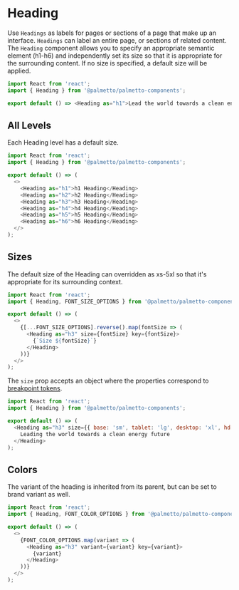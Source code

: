 
<Meta title="Components/Heading/Codesandbox" />

# Heading

Use `Headings` as labels for pages or sections of a page that make up an interface. `Headings` can label an entire page, or sections of related content.
The `Heading` component allows you to specify an appropriate semantic element (h1-h6) and independently set its size so that it is appropriate for the surrounding content.
If no size is specified, a default size will be applied.

```js codesandbox=palmetto-components
import React from 'react';
import { Heading } from '@palmetto/palmetto-components';

export default () => <Heading as="h1">Lead the world towards a clean energy future</Heading>;
```

## All Levels

Each Heading level has a default size.

```js codesandbox=palmetto-components
import React from 'react';
import { Heading } from '@palmetto/palmetto-components';

export default () => (
  <>
    <Heading as="h1">h1 Heading</Heading>
    <Heading as="h2">h2 Heading</Heading>
    <Heading as="h3">h3 Heading</Heading>
    <Heading as="h4">h4 Heading</Heading>
    <Heading as="h5">h5 Heading</Heading>
    <Heading as="h6">h6 Heading</Heading>
  </>
);
```

## Sizes

The default size of the Heading can overridden as xs-5xl so that it's appropriate for its surrounding context.

```js codesandbox=palmetto-components
import React from 'react';
import { Heading, FONT_SIZE_OPTIONS } from '@palmetto/palmetto-components';

export default () => (
  <>
    {[...FONT_SIZE_OPTIONS].reverse().map(fontSize => (
      <Heading as="h3" size={fontSize} key={fontSize}>
        {`Size ${fontSize}`}
      </Heading>
    ))}
  </>
);
```

The `size` prop accepts an object where the properties correspond to [breakpoint tokens](?path=/story/design-tokens-design-tokens--page#breakpoints).

```js codesandbox=palmetto-components
import React from 'react';
import { Heading } from '@palmetto/palmetto-components';

export default () => (
  <Heading as="h3" size={{ base: 'sm', tablet: 'lg', desktop: 'xl', hd: '3xl' }}>
    Leading the world towards a clean energy future
  </Heading>
);
```

## Colors

The variant of the heading is inherited from its parent, but can be set to brand variant as well.

```js codesandbox=palmetto-components
import React from 'react';
import { Heading, FONT_COLOR_OPTIONS } from '@palmetto/palmetto-components';

export default () => (
  <>
    {FONT_COLOR_OPTIONS.map(variant => (
      <Heading as="h3" variant={variant} key={variant}>
        {variant}
      </Heading>
    ))}
  </>
);
```
